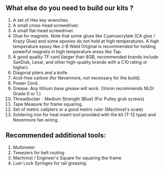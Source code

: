 ## What else do you need to build our kits ?

1. A set of Hex key wrenches.
2. A small cross-head screwdriver.
3. A small flat-head screwdriver.
4. Glue for magnets. Note that some glues like Cyanoacrylate (CA glue / Krazy Glue) and some epoxies do not hold at high temperatures. A high temperature epoxy like J-B Weld Original is recommended for holding powerful magnets in high temperature areas like Tap.
5. A good quality TF card (larger than 8GB, recommended brands include SanDisk, Lexar, and other high-quality brands with a C10 rating or higher).
6. Diagonal pliers and a knife.
7. Acid-free carbon (for Nevermore, not necessary for the build).
8. Power Cord. 
9. Grease. Any lithium base grease will work. (Voron recommends NLGI Grade 0 or 1.)
10. Threadlocker - Medium Strength (Blue) (For Pulley grub screws)
11. Tape Measure for frame squaring.
12. Set of metric caliplers or a good metric ruler (Machinist's scale)
13. Soldering iron for heat insert tool provided with the kit (T-12 type) and Nevermore fan wiring.

## Recommended additional tools:
1. Multimeter
2. Tweezers for belt routing
3. Machinist / Engineer's Square for squaring the frame
4. Luer Lock Syringes for rail greasing.
